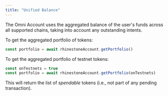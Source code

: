```yaml
---
title: "Unified Balance"
---
```


The Omni Account uses the aggregated balance of the user's funds across all supported chains, taking into account any outstanding intents.

To get the aggregated portfolio of tokens:

```ts
const portfolio = await rhinestoneAccount.getPortfolio()
```

To get the aggregated portfolio of testnet tokens:

```ts
const onTestnets = true
const portfolio = await rhinestoneAccount.getPortfolio(onTestnets)
```

This will return the list of *spendable* tokens (i.e., not part of any pending transaction).

